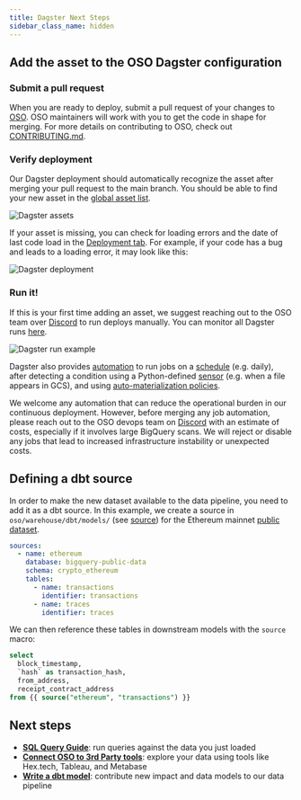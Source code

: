 ```yaml
---
title: Dagster Next Steps
sidebar_class_name: hidden
---
```


## Add the asset to the OSO Dagster configuration

### Submit a pull request

When you are ready to deploy,
submit a pull request of your changes to
[OSO](https://github.com/opensource-observer/oso).
OSO maintainers will work with you to get the code in shape for merging.
For more details on contributing to OSO, check out
[CONTRIBUTING.md](https://github.com/opensource-observer/oso/blob/main/CONTRIBUTING.md).

### Verify deployment

Our Dagster deployment should automatically recognize the asset
after merging your pull request to the main branch.
You should be able to find your new asset
in the [global asset list](https://dagster.opensource.observer/assets).

![Dagster assets](./dagster_assets.png)

If your asset is missing, you can check for loading errors
and the date of last code load in the
[Deployment tab](https://dagster.opensource.observer/locations).
For example, if your code has a bug and leads to a loading error,
it may look like this:

![Dagster deployment](./dagster_deployments.png)

### Run it!

If this is your first time adding an asset,
we suggest reaching out to the OSO team over
[Discord](https://www.opensource.observer/discord)
to run deploys manually.
You can monitor all Dagster runs
[here](https://dagster.opensource.observer/runs).

![Dagster run example](./dagster_run.png)

Dagster also provides
[automation](https://docs.dagster.io/concepts/automation)
to run jobs on a
[schedule](https://docs.dagster.io/concepts/automation/schedules)
(e.g. daily), after detecting a condition using a Python-defined
[sensor](https://docs.dagster.io/concepts/partitions-schedules-sensors/sensors)
(e.g. when a file appears in GCS),
and using
[auto-materialization policies](https://docs.dagster.io/concepts/assets/asset-auto-execution).

We welcome any automation that can reduce the operational burden
in our continuous deployment.
However, before merging any job automation,
please reach out to the OSO devops team
on [Discord](https://www.opensource.observer/discord)
with an estimate of costs, especially if it involves large BigQuery scans.
We will reject or disable any jobs that lead to
increased infrastructure instability or unexpected costs.

## Defining a dbt source

In order to make the new dataset available to the data pipeline,
you need to add it as a dbt source.
In this example, we create a source in `oso/warehouse/dbt/models/`
(see [source](https://github.com/opensource-observer/oso/blob/main/warehouse/dbt/models/ethereum_sources.yml))
for the Ethereum mainnet
[public dataset](https://cloud.google.com/blog/products/data-analytics/ethereum-bigquery-public-dataset-smart-contract-analytics).

```yaml
sources:
  - name: ethereum
    database: bigquery-public-data
    schema: crypto_ethereum
    tables:
      - name: transactions
        identifier: transactions
      - name: traces
        identifier: traces
```

We can then reference these tables in downstream models with
the `source` macro:

```sql
select
  block_timestamp,
  `hash` as transaction_hash,
  from_address,
  receipt_contract_address
from {{ source("ethereum", "transactions") }}
```

## Next steps

- [**SQL Query Guide**](../../integrate/query-data.mdx): run queries against the data you just loaded
- [**Connect OSO to 3rd Party tools**](../../integrate/3rd-party.mdx): explore your data using tools like Hex.tech, Tableau, and Metabase
- [**Write a dbt model**](../data-models.md): contribute new impact and data models to our data pipeline
